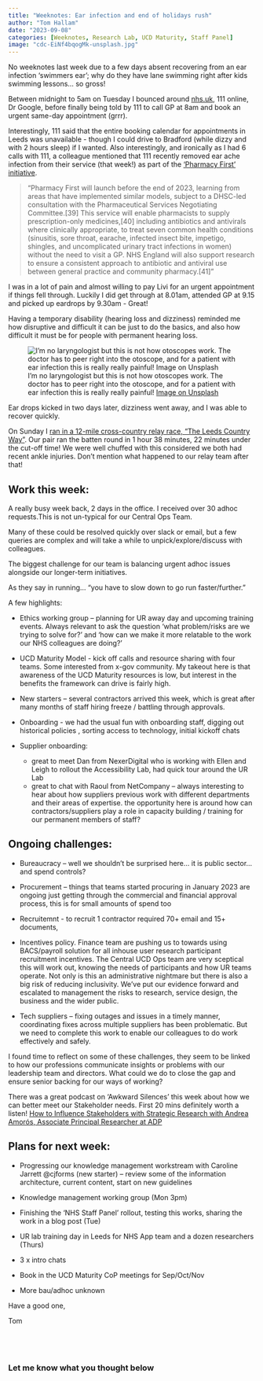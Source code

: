 ```yaml
---
title: "Weeknotes: Ear infection and end of holidays rush"
author: "Tom Hallam"
date: "2023-09-08"
categories: [Weeknotes, Research Lab, UCD Maturity, Staff Panel]
image: "cdc-EiNf4bqogMk-unsplash.jpg"
---
```



No weeknotes last week due to a few days absent recovering from an ear infection ‘swimmers ear'; why do they have lane swimming right after kids swimming lessons... so gross!

Between midnight to 5am on Tuesday I bounced around [nhs.uk](https://www.nhs.uk/conditions/ear-infections/){.external target="_blank"}, 111 online, Dr Google, before finally being told by 111 to call GP at 8am and book an urgent same-day appointment (grrr).

Interestingly, 111 said that the entire booking calendar for appointments in Leeds was unavailable - though I could drive to Bradford (while dizzy and with 2 hours sleep) if I wanted. Also interestingly, and ironically as I had 6 calls with 111, a colleague mentioned that 111 recently removed ear ache infection from their service (that week!) as part of the ['Pharmacy First' initiative](https://www.england.nhs.uk/long-read/delivery-plan-for-recovering-access-to-primary-care-2/#:~:text=Pharmacy%20First%20will,pharmacy.%5B41%5D){.external target="_blank"}.

> "Pharmacy First will launch before the end of 2023, learning from areas that have implemented similar models, subject to a DHSC-led consultation with the Pharmaceutical Services Negotiating Committee.[39] This service will enable pharmacists to supply prescription-only medicines,[40] including antibiotics and antivirals where clinically appropriate, to treat seven common health conditions (sinusitis, sore throat, earache, infected insect bite, impetigo, shingles, and uncomplicated urinary tract infections in women) without the need to visit a GP. NHS England will also support research to ensure a consistent approach to antibiotic and antiviral use between general practice and community pharmacy.[41]"

I was in a lot of pain and almost willing to pay Livi for an urgent appointment if things fell through. Luckily I did get through at 8.01am, attended GP at 9.15 and picked up eardrops by 9.30am - Great!

Having a temporary disability (hearing loss and dizziness) reminded me how disruptive and difficult it can be just to do the basics, and also how difficult it must be for people with permanent hearing loss.

![I'm no laryngologist but this is not how otoscopes work. The doctor has to peer right into the otoscope, and for a patient with ear infection this is really really painful! [Image on Unsplash](https://unsplash.com/photos/EiNf4bqogMk){.external fig-alt="Image of doctor testing smiling patient with otoscope." target="_blank"}](cdc-EiNf4bqogMk-unsplash.jpg)

Ear drops kicked in two days later, dizziness went away, and I was able to recover quickly.

On Sunday I [ran in a 12-mile cross-country relay race, “The Leeds Country Way”](https://www.strava.com/activities/9773775180){.external target="_blank"}. Our pair ran the batten round in 1 hour 38 minutes, 22 minutes under the cut-off time! We were well chuffed with this considered we both had recent ankle injuries. Don’t mention what happened to our relay team after that!


## Work this week:

A really busy week back, 2 days in the office. I received over 30 adhoc requests.This is not un-typical for our Central Ops Team. 

Many of these could be resolved quickly over slack or email, but a few queries are complex and will take a while to unpick/explore/discuss with colleagues. 

The biggest challenge for our team is balancing urgent adhoc issues alongside our longer-term initiatives. 

As they say in running… “you have to slow down to go run faster/further.”

A few highlights:

* Ethics working group – planning for UR away day and upcoming training events. Always relevant to ask the question ‘what problem/risks are we trying to solve for?’ and ‘how can we make it more relatable to the work our NHS colleagues are doing?’

* UCD Maturity Model - kick off calls and resource sharing with four teams. Some interested from x-gov community. My takeout here is that awareness of the UCD Maturity resources is low, but interest in the benefits the framework can drive is fairly high.

* New starters – several contractors arrived this week, which is great after many months of staff hiring freeze / battling through approvals. 

* Onboarding - we had the usual fun with onboarding staff, digging out historical policies , sorting access to technology, initial kickoff chats

* Supplier onboarding:      
    + great to meet Dan from NexerDigital who is working with Ellen and Leigh to rollout the Accessibility Lab, had quick tour around the UR Lab   
    + great to chat with Raoul from NetCompany – always interesting to hear about how suppliers previous work with different departments and their areas of expertise. the opportunity here is around how can contractors/suppliers play a role in capacity building / training for our permanent members of staff? 


## Ongoing challenges:

* Bureaucracy – well we shouldn’t be surprised here… it is public sector… and spend controls? 

* Procurement – things that teams started procuring in January 2023 are ongoing just getting through the commercial and financial approval process, this is for small amounts of spend too
 
* Recruitemnt - to recruit 1 contractor required 70+ email and 15+ documents,

* Incentives policy. Finance team are pushing us to towards using BACS/payroll solution for all inhouse user research participant recruitment incentives. The Central UCD Ops team are very sceptical this will work out, knowing the needs of participants and how UR teams operate. Not only is this an administrative nightmare but there is also a big risk of reducing inclusivity. We’ve put our evidence forward and escalated to management the risks to research, service design, the business and the wider public.

* Tech suppliers – fixing outages and issues in a timely manner, coordinating fixes across multiple suppliers has been problematic. But we need to complete this work to enable our colleagues to do work effectively and safely.

I found time to reflect on some of these challenges, they seem to be linked to how our professions communicate insights or problems with our leadership team and directors. What could we do to close the gap and ensure senior backing for our ways of working?

There was a great podcast on 'Awkward Silences' this week about how we can better meet our Stakeholder needs. First 20 mins definitely worth a listen! [How to Influence Stakeholders with Strategic Research with Andrea Amorós, Associate Principal Researcher at ADP](https://open.spotify.com/episode/407rrK6GPptIMKnLQ1rauf?si=990d052a938b4e36){.external target="_blank"}


## Plans for next week:

* Progressing our knowledge management workstream with Caroline Jarrett @cjforms (new starter) – review some of the information architecture, current content, start on new guidelines

* Knowledge management working group (Mon 3pm)

* Finishing the ‘NHS Staff Panel’ rollout, testing this works, sharing the work in a blog post (Tue)

* UR lab training day in Leeds for NHS App team and a dozen researchers (Thurs)

* 3 x intro chats

* Book in the UCD Maturity CoP meetings for Sep/Oct/Nov

* More bau/adhoc unknown


Have a good one,

Tom


<br>
---

### Let me know what you thought below

<script src="https://giscus.app/client.js"
        data-repo="thomashallam/thomashallam.github.io"
        data-repo-id="R_kgDOIW_M2g"
        data-category="General"
        data-category-id="DIC_kwDOIW_M2s4CSpZr"
        data-mapping="url"
        data-strict="0"
        data-reactions-enabled="1"
        data-emit-metadata="0"
        data-input-position="top"
        data-theme="dark_protanopia"
        data-lang="en"
        data-loading="lazy"
        crossorigin="anonymous"
        async>
</script>